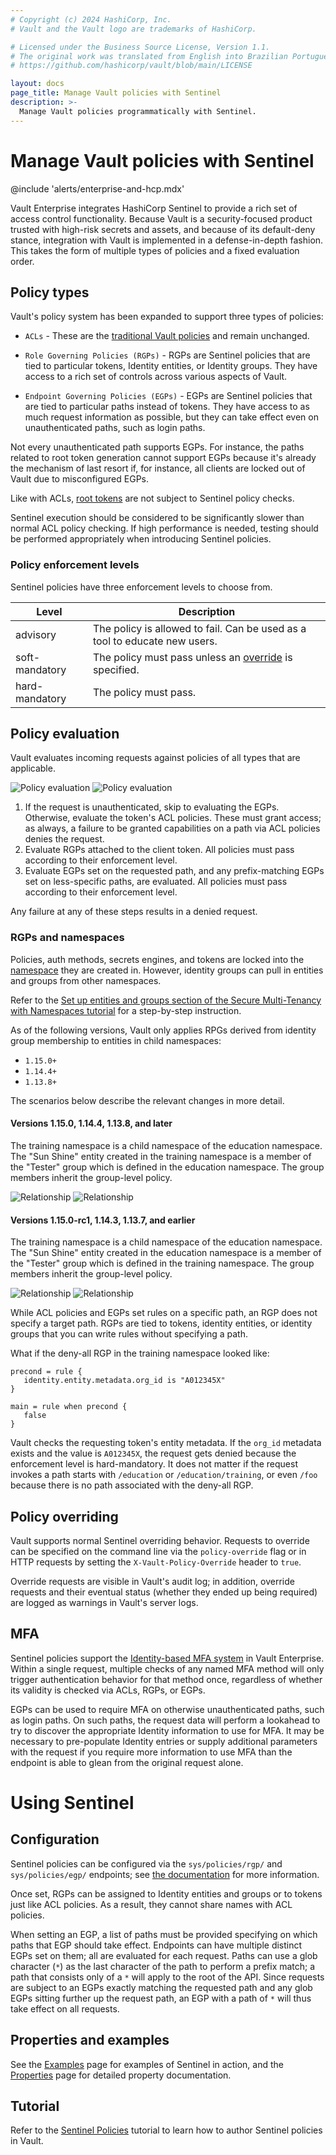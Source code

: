 ```yaml
---
# Copyright (c) 2024 HashiCorp, Inc.
# Vault and the Vault logo are trademarks of HashiCorp.

# Licensed under the Business Source License, Version 1.1.
# The original work was translated from English into Brazilian Portuguese.
# https://github.com/hashicorp/vault/blob/main/LICENSE

layout: docs
page_title: Manage Vault policies with Sentinel
description: >-
  Manage Vault policies programmatically with Sentinel.
---
```


# Manage Vault policies with Sentinel

@include 'alerts/enterprise-and-hcp.mdx'

Vault Enterprise integrates HashiCorp Sentinel to provide a rich set of access
control functionality. Because Vault is a security-focused product trusted with
high-risk secrets and assets, and because of its default-deny stance,
integration with Vault is implemented in a defense-in-depth fashion. This takes
the form of multiple types of policies and a fixed evaluation order.

## Policy types

Vault's policy system has been expanded to support three types of policies:

- `ACLs` - These are the [traditional Vault
  policies](/vault/docs/concepts/policies) and remain unchanged.

- `Role Governing Policies (RGPs)` - RGPs are Sentinel policies that are tied
  to particular tokens, Identity entities, or Identity groups. They have access
  to a rich set of controls across various aspects of Vault.

- `Endpoint Governing Policies (EGPs)` - EGPs are Sentinel policies that are
  tied to particular paths instead of tokens. They have access to as much
  request information as possible, but they can take effect even on
  unauthenticated paths, such as login paths.

Not every unauthenticated path supports EGPs. For instance, the paths related
to root token generation cannot support EGPs because it's already the mechanism
of last resort if, for instance, all clients are locked out of Vault due to
misconfigured EGPs.

Like with ACLs, [root tokens](/vault/docs/concepts/tokens#root-tokens)
are not subject to Sentinel policy checks.

Sentinel execution should be considered to be significantly slower than normal
ACL policy checking. If high performance is needed, testing should be performed
appropriately when introducing Sentinel policies.

### Policy enforcement levels

Sentinel policies have three enforcement levels to choose from.

| Level          | Description                                                                 |
| -------------- | --------------------------------------------------------------------------- |
| advisory       | The policy is allowed to fail. Can be used as a tool to educate new users.  |
| soft-mandatory | The policy must pass unless an [override](#policy-overriding) is specified. |
| hard-mandatory | The policy must pass.                                                       |

## Policy evaluation

Vault evaluates incoming requests against policies of all types that are
applicable.

![Policy evaluation](/img/diagram-policy-evaluation-workflow_light.png#light-theme-only)
![Policy evaluation](/img/diagram-policy-evaluation-workflow_dark.png#dark-theme-only)

1. If the request is unauthenticated, skip to evaluating the EGPs. Otherwise,
   evaluate the token's ACL policies. These must grant access; as always, a
   failure to be granted capabilities on a path via ACL policies denies the
   request.
2. Evaluate RGPs attached to the client token. All policies must pass according
   to their enforcement level.
3. Evaluate EGPs set on the requested path, and any prefix-matching EGPs set on
   less-specific paths, are evaluated. All policies must pass according to their
   enforcement level.

Any failure at any of these steps results in a denied request.

### RGPs and namespaces

Policies, auth methods, secrets engines, and tokens are locked into the
[namespace](/vault/docs/enterprise/namespaces) they are created in. However,
identity groups can pull in entities and groups from other namespaces.

<Tip>

Refer to the [Set up entities and groups section of the Secure Multi-Tenancy
with Namespaces
tutorial](/vault/tutorials/enterprise/namespaces#set-up-entities-and-groups) for
a step-by-step instruction.

</Tip>

<Warning>

  As of the following versions, Vault only applies RPGs derived from identity
  group membership to entities in child namespaces:

  - `1.15.0+`
  - `1.14.4+`
  - `1.13.8+`

</Warning>

The scenarios below describe the relevant changes in more detail.

#### Versions 1.15.0, 1.14.4, 1.13.8, and later

The training namespace is a child namespace of the education namespace. The "Sun
Shine" entity created in the training namespace is a member of the "Tester"
group which is defined in the education namespace. The group members inherit the
group-level policy.

![Relationship](/img/diagram-rgp-namespace-post-115_light.png#light-theme-only)
![Relationship](/img/diagram-rgp-namespace-post-115_dark.png#dark-theme-only)

#### Versions 1.15.0-rc1, 1.14.3, 1.13.7, and earlier

The training namespace is a child namespace of the education namespace. The "Sun
Shine" entity created in the education namespace is a member of the "Tester"
group which is defined in the training namespace. The group members inherit the
group-level policy.

![Relationship](/img/diagram-rgp-namespace-pre-115_light.png#light-theme-only)
![Relationship](/img/diagram-rgp-namespace-pre-115_dark.png#dark-theme-only)

While ACL policies and EGPs set rules on a specific path, an RGP does not
specify a target path. RGPs are tied to tokens, identity entities, or identity
groups that you can write rules without specifying a path.

What if the deny-all RGP in the training namespace looked like:

<CodeBlockConfig filename="deny-all.sentinel">

```hcl
precond = rule {
   identity.entity.metadata.org_id is "A012345X"
}

main = rule when precond {
   false
}
```

</CodeBlockConfig>

Vault checks the requesting token's entity metadata. If the `org_id` metadata
exists and the value is `A012345X`, the request gets denied because the
enforcement level is hard-mandatory. It does not matter if the request invokes a
path starts with `/education` or `/education/training`, or even `/foo` because
there is no path associated with the deny-all RGP.


## Policy overriding

Vault supports normal Sentinel overriding behavior. Requests to override can be
specified on the command line via the `policy-override` flag or in HTTP
requests by setting the `X-Vault-Policy-Override` header to `true`.

Override requests are visible in Vault's audit log; in addition, override
requests and their eventual status (whether they ended up being required) are
logged as warnings in Vault's server logs.

## MFA

Sentinel policies support the [Identity-based MFA
system](/vault/docs/enterprise/mfa) in Vault Enterprise. Within a single
request, multiple checks of any named MFA method will only trigger
authentication behavior for that method once, regardless of whether its
validity is checked via ACLs, RGPs, or EGPs.

EGPs can be used to require MFA on otherwise unauthenticated paths, such as
login paths. On such paths, the request data will perform a lookahead to try to
discover the appropriate Identity information to use for MFA. It may be
necessary to pre-populate Identity entries or supply additional parameters with
the request if you require more information to use MFA than the endpoint is
able to glean from the original request alone.

# Using Sentinel

## Configuration

Sentinel policies can be configured via the `sys/policies/rgp/` and
`sys/policies/egp/` endpoints; see [the
documentation](/vault/api-docs/system/policies) for more information.

Once set, RGPs can be assigned to Identity entities and groups or to tokens
just like ACL policies. As a result, they cannot share names with ACL policies.

When setting an EGP, a list of paths must be provided specifying on which paths
that EGP should take effect. Endpoints can have multiple distinct EGPs set on
them; all are evaluated for each request. Paths can use a glob character (`*`)
as the last character of the path to perform a prefix match; a path that
consists only of a `*` will apply to the root of the API. Since requests are
subject to an EGPs exactly matching the requested path and any glob EGPs
sitting further up the request path, an EGP with a path of `*` will thus take
effect on all requests.

## Properties and examples

See the [Examples](/vault/docs/enterprise/sentinel/examples) page for examples
of Sentinel in action, and the
[Properties](/vault/docs/enterprise/sentinel/properties) page for detailed
property documentation.

## Tutorial

Refer to the [Sentinel Policies](/vault/tutorials/policies/sentinel)
tutorial to learn how to author Sentinel policies in Vault.
